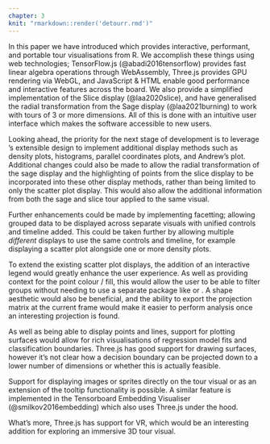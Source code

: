 ```yaml
---
chapter: 3
knit: "rmarkdown::render('detourr.rmd')"
---
```


In this paper we have introduced \pkg{detourr} which provides interactive, performant, and portable tour visualisations from R. We accomplish these things using web technologies; TensorFlow.js (@abadi2016tensorflow) provides fast linear algebra operations through WebAssembly, Three.js provides GPU rendering via WebGL, and JavaScript & HTML enable good performance and interactive features across the board. We also provide a simplified implementation of the Slice display (@laa2020slice), and have generalised the radial transformation from the Sage display (@laa2021burning) to work with tours of 3 or more dimensions. All of this is done with an intuitive user interface which makes the software accessible to new users.

Looking ahead, the priority for the next stage of development is to leverage \pkg{detourr}'s extensible design to implement additional display methods such as density plots, histograms, parallel coordinates plots, and Andrew's plot. Additional changes could also be made to allow the radial transformation of the sage display and the highlighting of points from the slice display to be incorporated into these other display methods, rather than being limited to only the scatter plot display. This would also allow the additional information from both the sage and slice tour applied to the same visual.

Further enhancements could be made by implementing facetting; allowing grouped data to be displayed across separate visuals with unified controls and timeline added. This could be taken further by allowing multiple _different_ displays to use the same controls and timeline, for example displaying a scatter plot alongside one or more density plots.

To extend the existing scatter plot displays, the addition of an interactive legend would greatly enhance the user experience. As well as providing context for the point colour / fill, this would allow the user to be able to filter groups without needing to use a separate package like \pkg{shiny} or \pkg{crosstalk}. A shape aesthetic would also be beneficial, and the ability to export the projection matrix at the current frame would make it easier to perform analysis once an interesting projection is found.

As well as being able to display points and lines, support for plotting surfaces would allow for rich visualisations of regression model fits and classification boundaries. Three.js has good support for drawing surfaces, however it's not clear how a decision boundary can be projected down to a lower number of dimensions or whether this is actually feasible.

Support for displaying images or sprites directly on the tour visual or as an extension of the tooltip functionality is possible. A similar feature is implemented in the Tensorboard Embedding Visualiser (@smilkov2016embedding) which also uses Three.js under the hood.

What's more, Three.js has support for VR, which would be an interesting addition for exploring an immersive 3D tour visual. 
